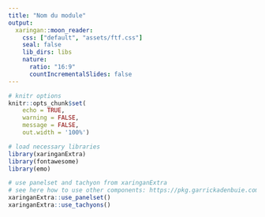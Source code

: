 ```yaml
---
title: "Nom du module"
output:
  xaringan::moon_reader:
    css: ["default", "assets/ftf.css"]
    seal: false
    lib_dirs: libs
    nature:
      ratio: "16:9"
      countIncrementalSlides: false
---
```


```r

# knitr options
knitr::opts_chunk$set(
    echo = TRUE, 
	warning = FALSE,
	message = FALSE,
	out.width = '100%')

```

```r
# load necessary libraries
library(xaringanExtra)
library(fontawesome)
library(emo)
```

```r
# use panelset and tachyon from xaringanExtra
# see here how to use other components: https://pkg.garrickadenbuie.com/xaringanExtra/#/
xaringanExtra::use_panelset()
xaringanExtra::use_tachyons()
```

